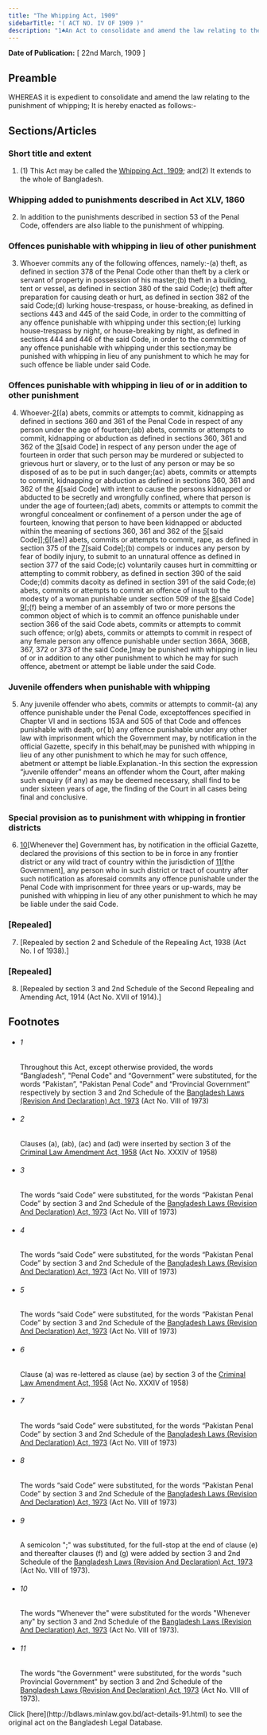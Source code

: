 ```yaml
---
title: "The Whipping Act, 1909"
sidebarTitle: "( ACT NO. IV OF 1909 )"
description: "1♣An Act to consolidate and amend the law relating to the punishment of whipping."
---
```


**Date of Publication:** [ 22nd March, 1909 ]

## Preamble

WHEREAS it is expedient to consolidate and amend the law relating to the punishment of whipping; It is hereby enacted as follows:-

## Sections/Articles

### Short title and extent

1. (1) This Act may be called the [Whipping Act, 1909](/act-91.html "Whipping Act, 1909"); and(2) It extends to the whole of Bangladesh.

### Whipping added to punishments described in Act XLV, 1860

2. In addition to the punishments described in section 53 of the Penal Code, offenders are also liable to the punishment of whipping.

### Offences punishable with whipping in lieu of other punishment

3. Whoever commits any of the following offences, namely:-(a) theft, as defined in section 378 of the Penal Code other than theft by a clerk or servant of property in possession of his master;(b) theft in a building, tent or vessel, as defined in section 380 of the said Code;(c) theft after preparation for causing death or hurt, as defined in section 382 of the said Code;(d) lurking house-trespass, or house-breaking, as defined in sections 443 and 445 of the said Code, in order to the committing of any offence punishable with whipping under this section;(e) lurking house-trespass by night, or house-breaking by night, as defined in sections 444 and 446 of the said Code, in order to the committing of any offence punishable with whipping under this section;may be punished with whipping in lieu of any punishment to which he may for such offence be liable under said Code.

### Offences punishable with whipping in lieu of or in addition to other punishment

4. Whoever-[2](1)[(a) abets, commits or attempts to commit, kidnapping as defined in sections 360 and 361 of the Penal Code in respect of any person under the age of fourteen;(ab) abets, commits or attempts to commit, kidnapping or abduction as defined in sections 360, 361 and 362 of the [3](2)[said Code] in respect of any person under the age of fourteen in order that such person may be murdered or subjected to grievous hurt or slavery, or to the lust of any person or may be so disposed of as to be put in such danger;(ac) abets, commits or attempts to commit, kidnapping or abduction as defined in sections 360, 361 and 362 of the [4](3)[said Code] with intent to cause the persons kidnapped or abducted to be secretly and wrongfully confined, where that person is under the age of fourteen;(ad) abets, commits or attempts to commit the wrongful concealment or confinement of a person under the age of fourteen, knowing that person to have been kidnapped or abducted within the meaning of sections 360, 361 and 362 of the [5](4)[said Code]];[6](5)[(ae)] abets, commits or attempts to commit, rape, as defined in section 375 of the [7](6)[said Code];(b) compels or induces any person by fear of bodily injury, to submit to an unnatural offence as defined in section 377 of the said Code;(c) voluntarily causes hurt in committing or attempting to commit robbery, as defined in section 390 of the said Code;(d) commits dacoity as defined in section 391 of the said Code;(e) abets, commits or attempts to commit an offence of insult to the modesty of a woman punishable under section 509 of the [8](7)[said Code] [9](8)[;(f) being a member of an assembly of two or more persons the common object of which is to commit an offence punishable under section 366 of the said Code abets, commits or attempts to commit such offence; or(g) abets, commits or attempts to commit in respect of any female person any offence punishable under section 366A, 366B, 367, 372 or 373 of the said Code,]may be punished with whipping in lieu of or in addition to any other punishment to which he may for such offence, abetment or attempt be liable under the said Code.

### Juvenile offenders when punishable with whipping

5. Any juvenile offender who abets, commits or attempts to commit-(a) any offence punishable under the Penal Code, exceptoffences specified in Chapter VI and in sections 153A and 505 of that Code and offences punishable with death, or( b) any offence punishable under any other law with imprisonment which the Government may, by notification in the official Gazette, specify in this behalf,may be punished with whipping in lieu of any other punishment to which he may for such offence, abetment or attempt be liable.Explanation.-In this section the expression “juvenile offender” means an offender whom the Court, after making such enquiry (if any) as may be deemed necessary, shall find to be under sixteen years of age, the finding of the Court in all cases being final and conclusive.

### Special provision as to punishment with whipping in frontier districts

6. [10](1)[Whenever the] Government has, by notification in the official Gazette, declared the provisions of this section to be in force in any frontier district or any wild tract of country within the jurisdiction of [11](2)[the Government], any person who in such district or tract of country after such notification as aforesaid commits any offence punishable under the Penal Code with imprisonment for three years or up-wards, may be punished with whipping in lieu of any other punishment to which he may be liable under the said Code.

### [Repealed]

7. [Repealed by section 2 and Schedule of the Repealing Act, 1938 (Act No. I of 1938).]

### [Repealed]

8. [Repealed by section 3 and 2nd Schedule of the Second Repealing and Amending Act, 1914 (Act No. XVII of 1914).]

## Footnotes

- ###### 1

  Throughout this Act, except otherwise provided, the words “Bangladesh”, "Penal Code" and “Government” were substituted, for the words “Pakistan”, "Pakistan Penal Code" and “Provincial Government” respectively by section 3 and 2nd Schedule of the [Bangladesh Laws (Revision And Declaration) Act, 1973](/act-430.html "Bangladesh Laws (Revision And Declaration) Act, 1973") (Act No. VIII of 1973)

- ###### 2

  Clauses (a), (ab), (ac) and (ad) were inserted by section 3 of the [Criminal Law Amendment Act, 1958](/act-277.html "Criminal Law Amendment Act, 1958") (Act No. XXXIV of 1958)

- ###### 3

  The words “said Code” were substituted, for the words “Pakistan Penal Code” by section 3 and 2nd Schedule of the [Bangladesh Laws (Revision And Declaration) Act, 1973](/act-430.html "Bangladesh Laws (Revision And Declaration) Act, 1973") (Act No. VIII of 1973)

- ###### 4

  The words “said Code” were substituted, for the words “Pakistan Penal Code” by section 3 and 2nd Schedule of the [Bangladesh Laws (Revision And Declaration) Act, 1973](/act-430.html "Bangladesh Laws (Revision And Declaration) Act, 1973") (Act No. VIII of 1973)

- ###### 5

  The words “said Code” were substituted, for the words “Pakistan Penal Code” by section 3 and 2nd Schedule of the [Bangladesh Laws (Revision And Declaration) Act, 1973](/act-430.html "Bangladesh Laws (Revision And Declaration) Act, 1973") (Act No. VIII of 1973)

- ###### 6

  Clause (a) was re-lettered as clause (ae) by section 3 of the [Criminal Law Amendment Act, 1958](/act-277.html "Criminal Law Amendment Act, 1958") (Act No. XXXIV of 1958)

- ###### 7

  The words “said Code” were substituted, for the words “Pakistan Penal Code” by section 3 and 2nd Schedule of the [Bangladesh Laws (Revision And Declaration) Act, 1973](/act-430.html "Bangladesh Laws (Revision And Declaration) Act, 1973") (Act No. VIII of 1973)

- ###### 8

  The words “said Code” were substituted, for the words “Pakistan Penal Code” by section 3 and 2nd Schedule of the [Bangladesh Laws (Revision And Declaration) Act, 1973](/act-430.html "Bangladesh Laws (Revision And Declaration) Act, 1973") (Act No. VIII of 1973)

- ###### 9

  A semicolon ";" was substituted, for the full-stop at the end of clause (e) and thereafter clauses (f) and (g) were added by section 3 and 2nd Schedule of the [Bangladesh Laws (Revision And Declaration) Act, 1973](/act-430.html "Bangladesh Laws (Revision And Declaration) Act, 1973") (Act No. VIII of 1973).

- ###### 10

  The words "Whenever the" were substituted for the words "Whenever any" by section 3 and 2nd Schedule of the [Bangladesh Laws (Revision And Declaration) Act, 1973](/act-430.html "Bangladesh Laws (Revision And Declaration) Act, 1973") (Act No. VIII of 1973).

- ###### 11

  The words "the Government" were substituted, for the words "such Provincial Government" by section 3 and 2nd Schedule of the [Bangladesh Laws (Revision And Declaration) Act, 1973](/act-430.html "Bangladesh Laws (Revision And Declaration) Act, 1973") (Act No. VIII of 1973).

<Note>
  Click [here](http://bdlaws.minlaw.gov.bd/act-details-91.html) to see the original act on the Bangladesh Legal Database.
</Note>
